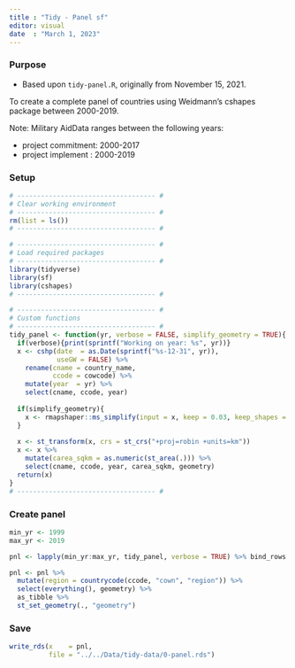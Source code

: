 ```yaml
---
title : "Tidy - Panel sf"
editor: visual
date  : "March 1, 2023"
---
```


### Purpose

-   Based upon `tidy-panel.R`, originally from November 15, 2021.

To create a complete panel of countries using Weidmann's cshapes package between 2000-2019.

Note: Military AidData ranges between the following years:

-   project commitment: 2000-2017
-   project implement : 2000-2019

### Setup

```r
# ----------------------------------- #
# Clear working environment
# ----------------------------------- #
rm(list = ls())
# ----------------------------------- #

# ----------------------------------- #
# Load required packages
# ----------------------------------- #
library(tidyverse)
library(sf)
library(cshapes)
# ----------------------------------- #

# ----------------------------------- #
# Custom functions
# ----------------------------------- #
tidy_panel <- function(yr, verbose = FALSE, simplify_geometry = TRUE){
  if(verbose){print(sprintf("Working on year: %s", yr))}
  x <- cshp(date  = as.Date(sprintf("%s-12-31", yr)),
            useGW = FALSE) %>%
    rename(cname = country_name,
           ccode = cowcode) %>%
    mutate(year  = yr) %>%
    select(cname, ccode, year)
  
  if(simplify_geometry){
    x <- rmapshaper::ms_simplify(input = x, keep = 0.03, keep_shapes = TRUE)
  }
  
  x <- st_transform(x, crs = st_crs("+proj=robin +units=km"))
  x <- x %>%
    mutate(carea_sqkm = as.numeric(st_area(.))) %>% 
    select(cname, ccode, year, carea_sqkm, geometry)
  return(x)
}
# ----------------------------------- #
```

### Create panel

```r
min_yr <- 1999
max_yr <- 2019

pnl <- lapply(min_yr:max_yr, tidy_panel, verbose = TRUE) %>% bind_rows

pnl <- pnl %>%
  mutate(region = countrycode(ccode, "cown", "region")) %>% 
  select(everything(), geometry) %>% 
  as_tibble %>% 
  st_set_geometry(., "geometry")
```

### Save

```r
write_rds(x    = pnl, 
          file = "../../Data/tidy-data/0-panel.rds")
```

